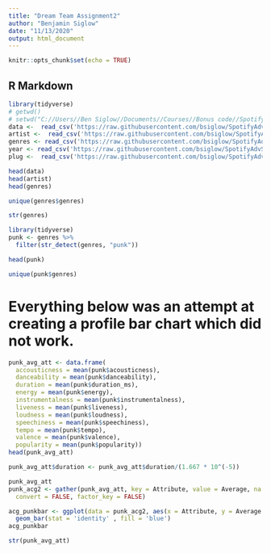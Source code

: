 ```yaml
---
title: "Dream Team Assignment2"
author: "Benjamin Siglow"
date: "11/13/2020"
output: html_document
---
```


```r
knitr::opts_chunk$set(echo = TRUE)
```

## R Markdown

```r

library(tidyverse)
# getwd()
# setwd("C://Users//Ben Siglow//Documents//Courses//Bonus code//SpotifyAsvStat")
data <-  read_csv('https://raw.githubusercontent.com/bsiglow/SpotifyAdvStat/master/data.csv')
artist <-  read_csv('https://raw.githubusercontent.com/bsiglow/SpotifyAdvStat/master/data_by_artist.csv')
genres <- read_csv('https://raw.githubusercontent.com/bsiglow/SpotifyAdvStat/master/data_by_genres.csv')
year <- read_csv('https://raw.githubusercontent.com/bsiglow/SpotifyAdvStat/master/data_by_year.csv')
plug <-  read_csv('https://raw.githubusercontent.com/bsiglow/SpotifyAdvStat/master/data_w_genres.csv')
```

```r
head(data)
head(artist)
head(genres)
```

```r
unique(genres$genres)
```

```r
str(genres)
```

```r
library(tidyverse)
punk <- genres %>%
  filter(str_detect(genres, "punk"))
```

```r
head(punk)
```

```r
unique(punk$genres)
```
# Everything below was an attempt at creating a profile bar chart which did not work. 
```r
punk_avg_att <- data.frame(
  accousticness = mean(punk$acousticness),
  danceability = mean(punk$danceability),
  duration = mean(punk$duration_ms),
  energy = mean(punk$energy),
  instrumentalness = mean(punk$instrumentalness),
  liveness = mean(punk$liveness),
  loudness = mean(punk$loudness),
  speechiness = mean(punk$speechiness),
  tempo = mean(punk$tempo),
  valence = mean(punk$valence),
  popularity = mean(punk$popularity))
head(punk_avg_att)
```


```r
punk_avg_att$duration <- punk_avg_att$duration/(1.667 * 10^(-5))

```

```r
punk_avg_att
punk_acg2 <- gather(punk_avg_att, key = Attribute, value = Average, na.rm = FALSE,
  convert = FALSE, factor_key = FALSE)
```
```r
acg_punkbar <- ggplot(data = punk_acg2, aes(x = Attribute, y = Average )) +
  geom_bar(stat = 'identity' , fill = 'blue')
acg_punkbar
```


```r
str(punk_avg_att)
```



